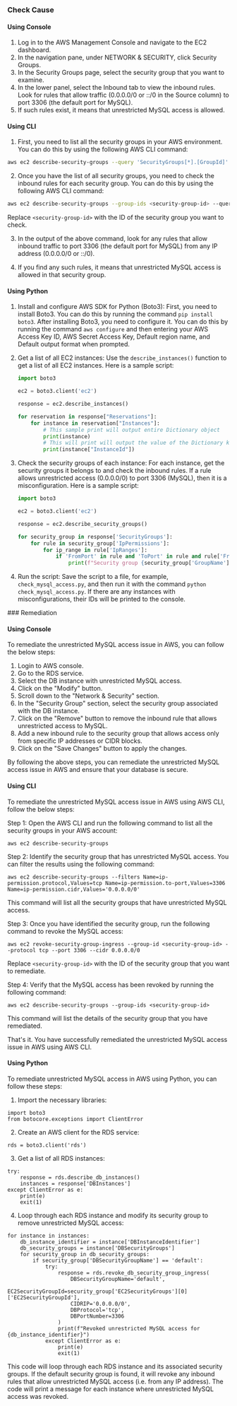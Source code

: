 

<Tabs><Tab title='Cause'>
### Check Cause

#### Using Console

1. Log in to the AWS Management Console and navigate to the EC2 dashboard.
2. In the navigation pane, under NETWORK & SECURITY, click Security Groups.
3. In the Security Groups page, select the security group that you want to examine.
4. In the lower panel, select the Inbound tab to view the inbound rules. Look for rules that allow traffic (0.0.0.0/0 or ::/0 in the Source column) to port 3306 (the default port for MySQL).
5. If such rules exist, it means that unrestricted MySQL access is allowed.

#### Using CLI

1. First, you need to list all the security groups in your AWS environment. You can do this by using the following AWS CLI command:

```bash
aws ec2 describe-security-groups --query 'SecurityGroups[*].[GroupId]' --output text
```

2. Once you have the list of all security groups, you need to check the inbound rules for each security group. You can do this by using the following AWS CLI command:

```bash
aws ec2 describe-security-groups --group-ids <security-group-id> --query 'SecurityGroups[*].IpPermissions[*]' --output json
```
Replace `<security-group-id>` with the ID of the security group you want to check.

3. In the output of the above command, look for any rules that allow inbound traffic to port 3306 (the default port for MySQL) from any IP address (0.0.0.0/0 or ::/0). 

4. If you find any such rules, it means that unrestricted MySQL access is allowed in that security group.

#### Using Python

1. Install and configure AWS SDK for Python (Boto3):
   First, you need to install Boto3. You can do this by running the command `pip install boto3`. After installing Boto3, you need to configure it. You can do this by running the command `aws configure` and then entering your AWS Access Key ID, AWS Secret Access Key, Default region name, and Default output format when prompted.

2. Get a list of all EC2 instances:
   Use the `describe_instances()` function to get a list of all EC2 instances. Here is a sample script:

   ```python
   import boto3

   ec2 = boto3.client('ec2')

   response = ec2.describe_instances()

   for reservation in response["Reservations"]:
       for instance in reservation["Instances"]:
           # This sample print will output entire Dictionary object
           print(instance)
           # This will print will output the value of the Dictionary key 'InstanceId'
           print(instance["InstanceId"])
   ```

3. Check the security groups of each instance:
   For each instance, get the security groups it belongs to and check the inbound rules. If a rule allows unrestricted access (0.0.0.0/0) to port 3306 (MySQL), then it is a misconfiguration. Here is a sample script:

   ```python
   import boto3

   ec2 = boto3.client('ec2')

   response = ec2.describe_security_groups()

   for security_group in response['SecurityGroups']:
       for rule in security_group['IpPermissions']:
           for ip_range in rule['IpRanges']:
               if 'FromPort' in rule and 'ToPort' in rule and rule['FromPort'] <= 3306 <= rule['ToPort'] and ip_range['CidrIp'] == '0.0.0.0/0':
                   print(f"Security group {security_group['GroupName']} ({security_group['GroupId']}) allows unrestricted MySQL access.")
   ```

4. Run the script:
   Save the script to a file, for example, `check_mysql_access.py`, and then run it with the command `python check_mysql_access.py`. If there are any instances with misconfigurations, their IDs will be printed to the console.

</Tab>

<Tab title='Remediation'>
### Remediation

#### Using Console

To remediate the unrestricted MySQL access issue in AWS, you can follow the below steps:

1. Login to AWS console.
2. Go to the RDS service.
3. Select the DB instance with unrestricted MySQL access.
4. Click on the "Modify" button.
5. Scroll down to the "Network & Security" section.
6. In the "Security Group" section, select the security group associated with the DB instance.
7. Click on the "Remove" button to remove the inbound rule that allows unrestricted access to MySQL.
8. Add a new inbound rule to the security group that allows access only from specific IP addresses or CIDR blocks.
9. Click on the "Save Changes" button to apply the changes.

By following the above steps, you can remediate the unrestricted MySQL access issue in AWS and ensure that your database is secure.

#### Using CLI

To remediate the unrestricted MySQL access issue in AWS using AWS CLI, follow the below steps:

Step 1: Open the AWS CLI and run the following command to list all the security groups in your AWS account:
```
aws ec2 describe-security-groups
```
Step 2: Identify the security group that has unrestricted MySQL access. You can filter the results using the following command:
```
aws ec2 describe-security-groups --filters Name=ip-permission.protocol,Values=tcp Name=ip-permission.to-port,Values=3306 Name=ip-permission.cidr,Values='0.0.0.0/0'
```
This command will list all the security groups that have unrestricted MySQL access.

Step 3: Once you have identified the security group, run the following command to revoke the MySQL access:
```
aws ec2 revoke-security-group-ingress --group-id <security-group-id> --protocol tcp --port 3306 --cidr 0.0.0.0/0
```
Replace `<security-group-id>` with the ID of the security group that you want to remediate.

Step 4: Verify that the MySQL access has been revoked by running the following command:
```
aws ec2 describe-security-groups --group-ids <security-group-id>
```
This command will list the details of the security group that you have remediated.

That's it. You have successfully remediated the unrestricted MySQL access issue in AWS using AWS CLI.

#### Using Python

To remediate unrestricted MySQL access in AWS using Python, you can follow these steps:

1. Import the necessary libraries:

```
import boto3
from botocore.exceptions import ClientError
```

2. Create an AWS client for the RDS service:

```
rds = boto3.client('rds')
```

3. Get a list of all RDS instances:

```
try:
    response = rds.describe_db_instances()
    instances = response['DBInstances']
except ClientError as e:
    print(e)
    exit(1)
```

4. Loop through each RDS instance and modify its security group to remove unrestricted MySQL access:

```
for instance in instances:
    db_instance_identifier = instance['DBInstanceIdentifier']
    db_security_groups = instance['DBSecurityGroups']
    for security_group in db_security_groups:
        if security_group['DBSecurityGroupName'] == 'default':
            try:
                response = rds.revoke_db_security_group_ingress(
                    DBSecurityGroupName='default',
                    EC2SecurityGroupId=security_group['EC2SecurityGroups'][0]['EC2SecurityGroupId'],
                    CIDRIP='0.0.0.0/0',
                    DBProtocol='tcp',
                    DBPortNumber=3306
                )
                print(f"Revoked unrestricted MySQL access for {db_instance_identifier}")
            except ClientError as e:
                print(e)
                exit(1)
```

This code will loop through each RDS instance and its associated security groups. If the default security group is found, it will revoke any inbound rules that allow unrestricted MySQL access (i.e. from any IP address). The code will print a message for each instance where unrestricted MySQL access was revoked.


</Tab>
</Tabs>